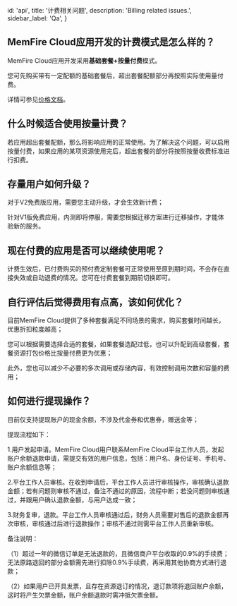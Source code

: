 
  id: 'api',
  title: '计费相关问题',
  description: 'Billing related issues.',
  sidebar_label: 'Qa',
}

## MemFire Cloud应用开发的计费模式是怎么样的？

MemFire Cloud应用开发采用**基础套餐+按量付费**模式。

您可先购买带有一定配额的基础套餐后，超出套餐配额部分再按照实际使用量付费。 

详情可参见[价格文档](/docs/guides/purchase/price)。

## 什么时候适合使用按量计费？

若应用超出套餐配额，那么将影响应用的正常使用。为了解决这个问题，可以启用按量付费，如果应用的某项资源使用完后，超出套餐的部分将按照按量收费标准进行扣费。

## 存量用户如何升级？

对于V2免费版应用，需要您主动升级，才会生效新计费；

针对V1版免费应用，内测即将停服，需要您根据迁移方案进行迁移操作，才能体验新的服务。

## 现在付费的应用是否可以继续使用呢？

计费生效后，已付费购买的预付费定制套餐可正常使用至原到期时间，不会存在直接失效或自动退费的情况。您可在付费套餐到期前切换即可。

## 自行评估后觉得费用有点高，该如何优化？

目前MemFire Cloud提供了多种套餐满足不同场景的需求，购买套餐时间越长，优惠折扣粒度越高；

您可以根据需要选择合适的套餐，如果套餐选配过低，也可以升配到高级套餐，套餐资源打包价格比按量付费更为优惠；

此外，您也可以减少不必要的多次调用或存储内容，有效控制调用次数和容量的费用；

## 如何进行提现操作？

目前仅支持提现账户的现金余额，不涉及代金券和优惠券，赠送金等；

提现流程如下：

1.用户发起申请。MemFire Cloud用户联系MemFire Cloud平台工作人员，发起账户余额退款申请，需提交有效的用户信息，包括：用户名、身份证号、手机号、账户余额信息等；

2.平台工作人员审核。在收到申请后，平台工作人员进行审核操作，审核确认退款金额；若有问题则审核不通过，备注不通过的原因，流程中断；若没问题则审核通过，并跟用户确认退款金额，与用户达成一致；

3.财务复审，退款。平台工作人员审核通过后，财务人员需要对售后的退款金额再次审核，审核通过后进行退款操作；审核不通过则需平台工作人员重新审核。

备注说明：

（1）超过一年的微信订单是无法退款的，且微信商户平台收取的0.9%的手续费；无法原路退回的部分金额需先进行扣除0.9%手续费，再采用其他协商方式进行退款；

（2）如果用户已开具发票，且存在资源退订的情况，退订款项将退回账户余额，这时将产生欠票金额，账户余额退款时需冲抵欠票金额。


